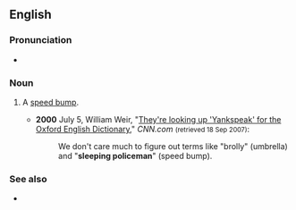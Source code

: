 ==English==

===Pronunciation===
* {{audio|en|En-au-sleeping policeman.ogg|Audio (AU)}}

===Noun===
{{en-noun|sleeping policemen}}

# {{lb|en|British|and|Caribbean English|idiomatic}} A [[speed bump]].
#* '''2000''' July 5, William Weir, "[http://edition.cnn.com/2000/LOCAL/northeast/07/05/har.yankspeak/ They're looking up 'Yankspeak' for the Oxford English Dictionary]," ''CNN.com'' <small>(retrieved 18 Sep 2007)</small>:
#*: We don't care much to figure out terms like "brolly" (umbrella) and "'''sleeping policeman'''" (speed bump).

===See also===
* {{l|en|silent policeman}}